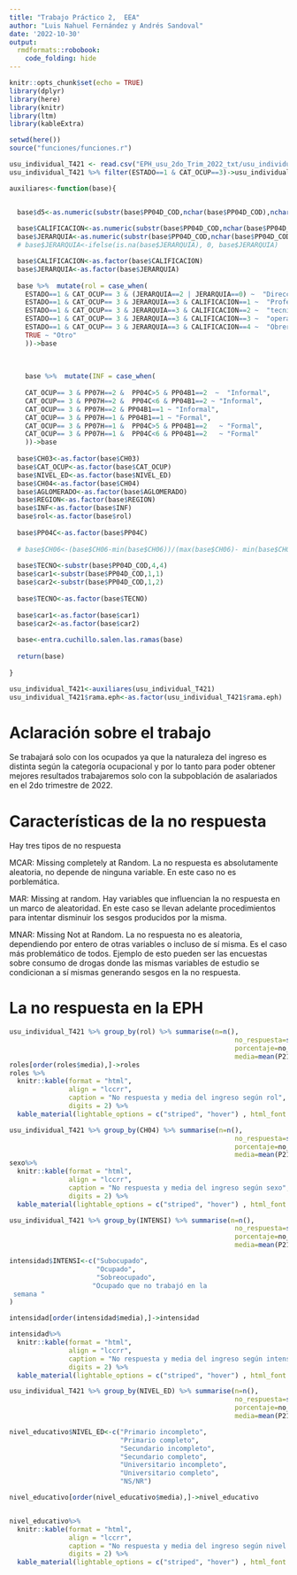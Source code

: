 ```yaml
---
title: "Trabajo Práctico 2,  EEA"
author: "Luis Nahuel Fernández y Andrés Sandoval"
date: '2022-10-30'
output: 
  rmdformats::robobook:
    code_folding: hide
---
```


```r
knitr::opts_chunk$set(echo = TRUE)
library(dplyr)
library(here)
library(knitr)
library(ltm)
library(kableExtra)

setwd(here())
source("funciones/funciones.r")

usu_individual_T421 <- read.csv("EPH_usu_2do_Trim_2022_txt/usu_individual_T222.txt.txt", sep=";")
usu_individual_T421 %>% filter(ESTADO==1 & CAT_OCUP==3)->usu_individual_T421

auxiliares<-function(base){


  base$d5<-as.numeric(substr(base$PP04D_COD,nchar(base$PP04D_COD),nchar(base$PP04D_COD)))
  
  base$CALIFICACION<-as.numeric(substr(base$PP04D_COD,nchar(base$PP04D_COD),nchar(base$PP04D_COD)))
  base$JERARQUIA<-as.numeric(substr(base$PP04D_COD,nchar(base$PP04D_COD)-2,nchar(base$PP04D_COD)-2))
  # base$JERARQUIA<-ifelse(is.na(base$JERARQUIA), 0, base$JERARQUIA)

  base$CALIFICACION<-as.factor(base$CALIFICACION)
  base$JERARQUIA<-as.factor(base$JERARQUIA)
  
  base %>%  mutate(rol = case_when(
    ESTADO==1 & CAT_OCUP== 3 & (JERARQUIA==2 | JERARQUIA==0) ~  "Dirección",
    ESTADO==1 & CAT_OCUP== 3 & JERARQUIA==3 & CALIFICACION==1 ~  "Profesional",
    ESTADO==1 & CAT_OCUP== 3 & JERARQUIA==3 & CALIFICACION==2 ~  "tecnicos",
    ESTADO==1 & CAT_OCUP== 3 & JERARQUIA==3 & CALIFICACION==3 ~  "operativos",
    ESTADO==1 & CAT_OCUP== 3 & JERARQUIA==3 & CALIFICACION==4 ~  "Obrero NC",
    TRUE ~ "Otro"
    ))->base
  
  
  
    base %>%  mutate(INF = case_when(
    
    CAT_OCUP== 3 & PP07H==2 &  PP04C>5 & PP04B1==2  ~  "Informal",
    CAT_OCUP== 3 & PP07H==2 &  PP04C<6 & PP04B1==2 ~ "Informal",
    CAT_OCUP== 3 & PP07H==2 & PP04B1==1 ~ "Informal",
    CAT_OCUP== 3 & PP07H==1 & PP04B1==1 ~ "Formal",
    CAT_OCUP== 3 & PP07H==1 &  PP04C>5 & PP04B1==2   ~ "Formal",
    CAT_OCUP== 3 & PP07H==1 &  PP04C<6 & PP04B1==2   ~ "Formal"
    ))->base
  
  base$CH03<-as.factor(base$CH03)
  base$CAT_OCUP<-as.factor(base$CAT_OCUP)
  base$NIVEL_ED<-as.factor(base$NIVEL_ED)
  base$CH04<-as.factor(base$CH04)
  base$AGLOMERADO<-as.factor(base$AGLOMERADO)
  base$REGION<-as.factor(base$REGION)
  base$INF<-as.factor(base$INF)
  base$rol<-as.factor(base$rol)
  
  base$PP04C<-as.factor(base$PP04C)
  
  # base$CH06<-(base$CH06-min(base$CH06))/(max(base$CH06)- min(base$CH06))
  
  base$TECNO<-substr(base$PP04D_COD,4,4)
  base$car1<-substr(base$PP04D_COD,1,1)
  base$car2<-substr(base$PP04D_COD,1,2)
  
  base$TECNO<-as.factor(base$TECNO)
  
  base$car1<-as.factor(base$car1)
  base$car2<-as.factor(base$car2)
  
  base<-entra.cuchillo.salen.las.ramas(base)
  
  return(base)
  
}

usu_individual_T421<-auxiliares(usu_individual_T421)
usu_individual_T421$rama.eph<-as.factor(usu_individual_T421$rama.eph)
```

# Aclaración sobre el trabajo

Se trabajará solo con los ocupados ya que la naturaleza del ingreso es distinta según la categoría ocupacional y por lo tanto para poder obtener mejores resultados trabajaremos solo con la subpoblación de asalariados en el 2do trimestre de 2022.

# Características de la no respuesta

Hay tres tipos de no respuesta

MCAR: Missing completely at Random. La no respuesta es absolutamente aleatoria, no depende de ninguna variable. En este caso no es porblemática.  

MAR:  Missing at random. Hay variables que influencian la no respuesta en un marco de aleatoridad. En este caso se llevan adelante procedimientos para intentar disminuir los sesgos producidos por la misma.

MNAR: Missing Not at Random. La no respuesta no es aleatoria, dependiendo por entero de otras variables o incluso de sí misma. Es el caso más problemático de todos. Ejemplo de esto pueden ser las encuestas sobre consumo de drogas donde las mismas variables de estudio se condicionan a sí mismas generando sesgos en la no respuesta. 

# La no respuesta en la EPH


```r
usu_individual_T421 %>% group_by(rol) %>% summarise(n=n(),
                                                         no_respuesta=sum(P21==(-9)),
                                                         porcentaje=no_respuesta/n,
                                                         media=mean(P21))->roles
roles[order(roles$media),]->roles
roles %>% 
  knitr::kable(format = "html",
               align = "lccrr",
               caption = "No respuesta y media del ingreso según rol",
               digits = 2) %>% 
  kable_material(lightable_options = c("striped", "hover") , html_font = "Cambria" )
```



```r
usu_individual_T421 %>% group_by(CH04) %>% summarise(n=n(),
                                                         no_respuesta=sum(P21==(-9)),
                                                         porcentaje=no_respuesta/n,
                                                         media=mean(P21))->sexo
sexo%>% 
  knitr::kable(format = "html",
               align = "lccrr",
               caption = "No respuesta y media del ingreso según sexo",
               digits = 2) %>% 
  kable_material(lightable_options = c("striped", "hover") , html_font = "Cambria" )
```




```r
usu_individual_T421 %>% group_by(INTENSI) %>% summarise(n=n(),
                                                         no_respuesta=sum(P21==(-9)),
                                                         porcentaje=no_respuesta/n,
                                                         media=mean(P21))->intensidad

intensidad$INTENSI<-c("Subocupado",
                      "Ocupado",
                      "Sobreocupado",
                     "Ocupado que no trabajó en la
 semana "
)

intensidad[order(intensidad$media),]->intensidad

intensidad%>% 
  knitr::kable(format = "html",
               align = "lccrr",
               caption = "No respuesta y media del ingreso según intensidad laboral",
               digits = 2) %>% 
  kable_material(lightable_options = c("striped", "hover") , html_font = "Cambria" )
```




```r
usu_individual_T421 %>% group_by(NIVEL_ED) %>% summarise(n=n(),
                                                         no_respuesta=sum(P21==(-9)),
                                                         porcentaje=no_respuesta/n,
                                                         media=mean(P21))->nivel_educativo

nivel_educativo$NIVEL_ED<-c("Primario incompleto",
                            "Primario completo",
                            "Secundario incompleto",
                            "Secundario completo",
                            "Universitario incompleto",
                            "Universitario completo",
                            "NS/NR")

nivel_educativo[order(nivel_educativo$media),]->nivel_educativo


nivel_educativo%>% 
  knitr::kable(format = "html",
               align = "lccrr",
               caption = "No respuesta y media del ingreso según nivel educativo",
               digits = 2) %>% 
  kable_material(lightable_options = c("striped", "hover") , html_font = "Cambria" )
```



